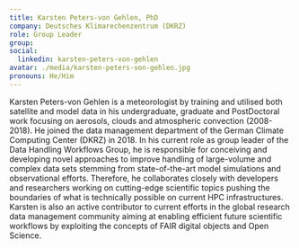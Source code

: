 ```yaml
---
title: Karsten Peters-von Gehlen, PhD
company: Deutsches Klimarechenzentrum (DKRZ)
role: Group Leader
group:
social:
  linkedin: karsten-peters-von-gehlen
avatar: ./media/karsten-peters-von-gehlen.jpg
pronouns: He/Him
---
```

Karsten Peters-von Gehlen is a meteorologist by training and utilised both satellite and model data in his undergraduate, graduate and PostDoctoral work focusing on aerosols, clouds and atmospheric convection (2008-2018). 
He joined the data management department of the German Climate Computing Center (DKRZ) in 2018. In his current role as group leader of the Data Handling Workflows Group, he is responsible for conceiving and developing novel approaches to improve handling of large-volume and complex data sets stemming from state-of-the-art model simulations and observational efforts. Therefore, he collaborates closely with developers and researchers working on cutting-edge scientific topics pushing the boundaries of what is technically possible on current HPC infrastructures.
Karsten is also an active contributor to current efforts in the global research data management community aiming at enabling efficient future scientific workflows by exploiting the concepts of FAIR digital objects and Open Science.